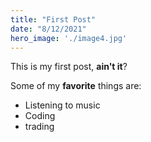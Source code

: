 ```yaml
---
title: "First Post"
date: "8/12/2021"
hero_image: './image4.jpg'
---
```


This is my first post, **ain't it**?

Some of my **favorite** things are:

* Listening to music
* Coding
* trading

